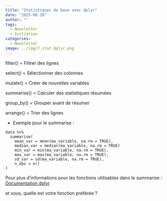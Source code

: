 ```yaml
---
title: "Statistiques de base avec dplyr"
date: "2025-06-20"
author: ""
tags:
  - Newsletter
  - Initiation
categories:
  - Newsletter
image: ../img/7_stat_dplyr.png
---
```


filter() 	= Filtrer des lignes

select() = 	Sélectionner des colonnes

mutate() = 	Créer de nouvelles variables

summarise() =	Calculer des statistiques résumées

group_by() =	Grouper avant de résumer

arrange() =	Trier des lignes


* Exemple pour le summarise :

```
data %>%
  summarise(
    mean_var = mean(ma_variable, na.rm = TRUE),
    median_var = median(ma_variable, na.rm = TRUE)
    min_var = min(ma_variable, na.rm = TRUE),
    max_var = max(ma_variable, na.rm = TRUE),
    sd_var = sd(ma_variable, na.rm = TRUE),
    n_obs = n()
)
```

Pour plus d'informations pour les fonctions utilisables dans le summarise : [Documentation dplyr](https://dplyr.tidyverse.org/reference/summarise.html#useful-functions)

et vous, quelle est votre fonction préférée ?